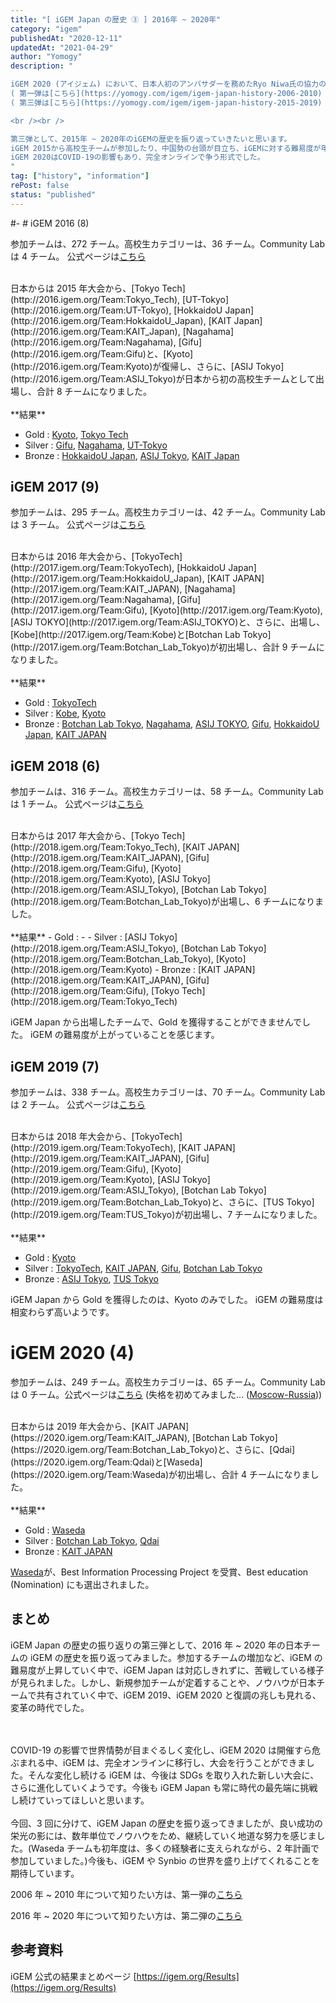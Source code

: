 ```yaml
---
title: "[ iGEM Japan の歴史 ③ ] 2016年 ~ 2020年"
category: "igem"
publishedAt: "2020-12-11"
updatedAt: "2021-04-29"
author: "Yomogy"
description: "

iGEM 2020 (アイジェム) において、日本人初のアンバサダーを務めたRyo Niwa氏の協力の元、新規のチームが2チーム参加するなど、iGEM Japanのコミュニティが徐々には発展しています。そこで、iGEM Japanの簡単な歴史を振り返りたいと思います。  
( 第一弾は[こちら](https://yomogy.com/igem/igem-japan-history-2006-2010) )
( 第三弾は[こちら](https://yomogy.com/igem/igem-japan-history-2015-2019) )

<br /><br />

第三弾として、2015年 ~ 2020年のiGEMの歴史を振り返っていきたいと思います。  
iGEM 2015から高校生チームが参加したり、中国勢の台頭が目立ち、iGEMに対する難易度が年々増加していく中で、日本チームも新しい顔ぶれに変化していく、変革の時代でした。iGEM 2016 ~ 2019は、1年に1度にボストンに、全チームが集まり、争う形式でした。  
iGEM 2020はCOVID-19の影響もあり、完全オンラインで争う形式でした。
"
tag: ["history", "information"]
rePost: false
status: "published"
---
```


#- # iGEM 2016 (8)

参加チームは、272 チーム。高校生カテゴリーは、36 チーム。Community Lab は 4 チーム。
公式ページは[こちら](http://2016.igem.org/Main_Page)

<br />
日本からは 2015 年大会から、[Tokyo Tech](http://2016.igem.org/Team:Tokyo_Tech), [UT-Tokyo](http://2016.igem.org/Team:UT-Tokyo),
[HokkaidoU Japan](http://2016.igem.org/Team:HokkaidoU_Japan), [KAIT Japan](http://2016.igem.org/Team:KAIT_Japan),
[Nagahama](http://2016.igem.org/Team:Nagahama), [Gifu](http://2016.igem.org/Team:Gifu)と、[Kyoto](http://2016.igem.org/Team:Kyoto)が復帰し、さらに、[ASIJ
Tokyo](http://2016.igem.org/Team:ASIJ_Tokyo)が日本から初の高校生チームとして出場し、合計
8 チームになりました。

<br />
<br />
**結果**

- Gold : [Kyoto](http://2016.igem.org/Team:Kyoto), [Tokyo Tech](http://2016.igem.org/Team:Tokyo_Tech)
- Silver : [Gifu](http://2016.igem.org/Team:Gifu), [Nagahama](http://2016.igem.org/Team:Nagahama), [UT-Tokyo](http://2016.igem.org/Team:UT-Tokyo)
- Bronze : [HokkaidoU Japan](http://2016.igem.org/Team:HokkaidoU_Japan), [ASIJ Tokyo](http://2016.igem.org/Team:ASIJ_Tokyo), [KAIT Japan](http://2016.igem.org/Team:KAIT_Japan)

## iGEM 2017 (9)

参加チームは、295 チーム。高校生カテゴリーは、42 チーム。Community Lab は 3 チーム。
公式ページは[こちら](http://2016.igem.org/Main_Page)

<br />
日本からは 2016 年大会から、[TokyoTech](http://2017.igem.org/Team:TokyoTech), [HokkaidoU
Japan](http://2017.igem.org/Team:HokkaidoU_Japan), [KAIT JAPAN](http://2017.igem.org/Team:KAIT_JAPAN),
[Nagahama](http://2017.igem.org/Team:Nagahama), [Gifu](http://2017.igem.org/Team:Gifu),
[Kyoto](http://2017.igem.org/Team:Kyoto), [ASIJ TOKYO](http://2017.igem.org/Team:ASIJ_TOKYO)と、さらに、出場し、[Kobe](http://2017.igem.org/Team:Kobe)と[Botchan
Lab Tokyo](http://2017.igem.org/Team:Botchan_Lab_Tokyo)が初出場し、合計 9 チームになりました。

<br />
<br />
**結果**

- Gold : [TokyoTech](http://2017.igem.org/Team:TokyoTech)
- Silver : [Kobe](http://2017.igem.org/Team:Kobe), [Kyoto](http://2017.igem.org/Team:Kyoto)
- Bronze : [Botchan Lab Tokyo](http://2017.igem.org/Team:Botchan_Lab_Tokyo), [Nagahama](http://2017.igem.org/Team:Nagahama), [ASIJ TOKYO](http://2017.igem.org/Team:ASIJ_TOKYO), [Gifu](http://2017.igem.org/Team:Gifu), [HokkaidoU Japan](http://2017.igem.org/Team:HokkaidoU_Japan), [KAIT JAPAN](http://2017.igem.org/Team:KAIT_JAPAN)

## iGEM 2018 (6)

参加チームは、316 チーム。高校生カテゴリーは、58 チーム。Community Lab は 1 チーム。
公式ページは[こちら](http://2016.igem.org/Main_Page)

<br />
日本からは 2017 年大会から、[Tokyo Tech](http://2018.igem.org/Team:Tokyo_Tech), [KAIT
JAPAN](http://2018.igem.org/Team:KAIT_JAPAN), [Gifu](http://2018.igem.org/Team:Gifu),
[Kyoto](http://2018.igem.org/Team:Kyoto), [ASIJ Tokyo](http://2018.igem.org/Team:ASIJ_Tokyo),
[Botchan Lab Tokyo](http://2018.igem.org/Team:Botchan_Lab_Tokyo)が出場し、6 チームになりました。

<br />
<br />
**結果** - Gold : - - Silver : [ASIJ
Tokyo](http://2018.igem.org/Team:ASIJ_Tokyo), [Botchan Lab
Tokyo](http://2018.igem.org/Team:Botchan_Lab_Tokyo),
[Kyoto](http://2018.igem.org/Team:Kyoto) - Bronze : [KAIT
JAPAN](http://2018.igem.org/Team:KAIT_JAPAN),
[Gifu](http://2018.igem.org/Team:Gifu), [Tokyo
Tech](http://2018.igem.org/Team:Tokyo_Tech)

iGEM Japan から出場したチームで、Gold を獲得することができませんでした。
iGEM の難易度が上がっていることを感じます。

## iGEM 2019 (7)

参加チームは、338 チーム。高校生カテゴリーは、70 チーム。Community Lab は 2 チーム。
公式ページは[こちら](http://2016.igem.org/Main_Page)

<br />
日本からは 2018 年大会から、[TokyoTech](http://2019.igem.org/Team:TokyoTech), [KAIT
JAPAN](http://2019.igem.org/Team:KAIT_JAPAN), [Gifu](http://2019.igem.org/Team:Gifu),
[Kyoto](http://2019.igem.org/Team:Kyoto), [ASIJ Tokyo](http://2019.igem.org/Team:ASIJ_Tokyo),
[Botchan Lab Tokyo](http://2019.igem.org/Team:Botchan_Lab_Tokyo)と、さらに、[TUS
Tokyo](http://2019.igem.org/Team:TUS_Tokyo)が初出場し、7 チームになりました。

<br />
<br />
**結果**

- Gold : [Kyoto](http://2019.igem.org/Team:Kyoto)
- Silver : [TokyoTech](http://2019.igem.org/Team:TokyoTech), [KAIT JAPAN](http://2019.igem.org/Team:KAIT_JAPAN), [Gifu](http://2019.igem.org/Team:Gifu), [Botchan Lab Tokyo](http://2019.igem.org/Team:Botchan_Lab_Tokyo)
- Bronze : [ASIJ Tokyo](http://2019.igem.org/Team:ASIJ_Tokyo), [TUS Tokyo](http://2019.igem.org/Team:TUS_Tokyo)

iGEM Japan から Gold を獲得したのは、Kyoto のみでした。
iGEM の難易度は相変わらず高いようです。

# iGEM 2020 (4)

参加チームは、249 チーム。高校生カテゴリーは、65 チーム。Community Lab は 0 チーム。公式ページは[こちら](http://2016.igem.org/Main_Page)
(失格を初めてみました... ([Moscow-Russia](https://igem.org/Team.cgi?team_id=3565)))

<br />
日本からは 2019 年大会から、[KAIT JAPAN](https://2020.igem.org/Team:KAIT_JAPAN),
[Botchan Lab Tokyo](https://2020.igem.org/Team:Botchan_Lab_Tokyo)と、さらに、[Qdai](https://2020.igem.org/Team:Qdai)と[Waseda](https://2020.igem.org/Team:Waseda)が初出場し、合計
4 チームになりました。

<br />
<br />
**結果**

- Gold : [Waseda](https://2020.igem.org/Team:Waseda)
- Silver : [Botchan Lab Tokyo](https://2020.igem.org/Team:Botchan_Lab_Tokyo), [Qdai](https://2020.igem.org/Team:Qdai)
- Bronze : [KAIT JAPAN](https://2020.igem.org/Team:KAIT_JAPAN)

[Waseda](https://2020.igem.org/Team:Waseda)が、Best Information Processing Project を受賞、Best education (Nomination) にも選出されました。

## まとめ

iGEM Japan の歴史の振り返りの第三弾として、2016 年 ~ 2020 年の日本チームの iGEM の歴史を振り返ってみました。参加するチームの増加など、iGEM の難易度が上昇していく中で、iGEM Japan は対応しきれずに、苦戦している様子が見られました。しかし、新規参加チームが定着することや、ノウハウが日本チームで共有されていく中で、iGEM 2019、iGEM 2020 と復調の兆しも見れる、変革の時代でした。

<br />
<br />
COVID-19 の影響で世界情勢が目まぐるしく変化し、iGEM 2020
は開催すら危ぶまれる中、iGEM
は、完全オンラインに移行し、大会を行うことができました。そんな変化し続ける iGEM
は、今後は SDGs を取り入れた新しい大会に、さらに進化していくようです。今後も
iGEM Japan も常に時代の最先端に挑戦し続けていってほしいと思います。

<br />
<br />
今回、3 回に分けて、iGEM Japan
の歴史を振り返ってきましたが、良い成功の栄光の影には、数年単位でノウハウをため、継続していく地道な努力を感じました。(Waseda
チームも初年度は、多くの経験者に支えられながら、2
年計画で参加していました。)今後も、iGEM や Synbio
の世界を盛り上げてくれることを期待しています。

2006 年 ~ 2010 年について知りたい方は、第一弾の[こちら](https://yomogy.com/igem/igem-japan-history-2006-2010)

<LinkCard
  url="https://yomogy.com/igem/igem-japan-history-2006-2010"
  size="small"
/>

2016 年 ~ 2020 年について知りたい方は、第二弾の[こちら](https://yomogy.com/igem/igem-japan-history-2011-2015)

<LinkCard
  url="https://yomogy.com/igem/igem-japan-history-2011-2015"
  size="small"
/>

## 参考資料

iGEM 公式の結果まとめページ
[https://igem.org/Results](https://igem.org/Results)
